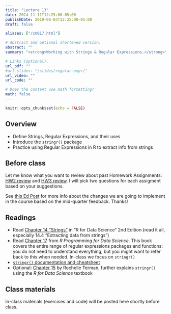 ```yaml
---
title: "Lecture 13"
date: 2024-11-11T12:25:00-05:00
publishDate: 2019-06-03T12:25:00-05:00
draft: false

aliases: ["/cm017.html"]

# Abstract and optional shortened version.
abstract: ""
summary: "<strong>Working with Strings & Regular Expressions.</strong>"

# Links (optional).
url_pdf: ""
#url_slides: "/slides/regular-expr/"
url_video: ""
url_code: ""

# Does the content use math formatting?
math: false
---
```


```r
knitr::opts_chunk$set(echo = FALSE)
```


## Overview

* Define Strings, Regular Expressions, and their uses
* Introduce the `stringr()` package
* Practice using Regular Expressions in R to extract info from strings


## Before class

Let me know what you want to review about past Homework Assignments: [HW2 review](https://forms.gle/VeCzrcWmNXPoaQ2m8) and [HW3 review](https://forms.gle/J15wyAsD8bNU2Yzy9). I will pick two questions for each assigment based on your suggestions. 

See [this Ed Post](https://edstem.org/us/courses/68248/discussion/5659934) for more info about the changes we are going to implement in the course based on the mid-quarter feedback. Thanks!


## Readings

* Read [Chapter 14 "Strings"](https://r4ds.hadley.nz/strings) in "R for Data Science" 2nd Edition (read it all, especially 14.4 "Extracting data from strings")
* Read [Chapter 17](https://bookdown.org/rdpeng/rprogdatascience/regular-expressions.html#the-stringr-package) from *R Programming for Data Science*. This book covers the entire range of regular expressions packages and functions: you do not need to understand everything, but you might want to refer back to this when needed. In-class we focus on `stringr()`
* [`stringr()` documentation and cheatsheet](https://stringr.tidyverse.org/)
* Optional: [Chapter 15](https://plsc-31101.github.io/course/strings-and-regular-expressions.html#applying-regex) by Rochelle Terman, further explains `stringr()` using the *R for Data Science* textbook


## Class materials 

In-class materials (exercises and code) will be posted here shortly before class.

<!--
Run the code below in your console to download today’s in-class exercises: `usethis::use_course("css-materials/regular-expr")` (updated with solutions to in-class demo, see `regex-tutorial-class-with-code.Rmd`)
-->

